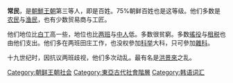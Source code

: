 {{Infobox Korean name
|hangul=常民
|hanja=상민
|rr=sang min
|mr=sang min
}}
'''常民'''，是[[朝鮮王朝|朝鮮王朝]]第三等人，即是百姓。75%朝鲜百姓也是这等级。他们多数是[[农民|农民]]与[[渔民|渔民]]，也有少数贸易商与工匠。

他们地位比[[白丁|白丁]]高一些，地位也比[[两班|两班]]与[[中人|中人]]低。多数很贫窮。多数[[徭役|徭役]]与[[租税|租税]]也由他们支出。他们多在两班田庄工作，也没权參加[[科举|科举]]大科，只可參加[[雜科|雜科]]。

十九世纪时，因抗议两班歧视，他们多次动乱。最有名是[[洪景來|洪景來]]之乱。

[[Category:朝鲜王朝社会|Category:朝鲜王朝社会]]
[[Category:東亞古代社會階層|Category:東亞古代社會階層]]
[[Category:韩语词汇|Category:韩语词汇]]
